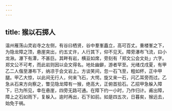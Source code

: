 ```yaml
---
---
---
```

title: 猴以石掷人
---



温州雁荡山灵岩寺之左侧，有谷曰栖贤，谷中羣峯矗立，高可百丈。重楼峯之下，为隐龙障之顶，悬崖突出，约五丈许，人行其下，仰不见天。障旁瀑布飞流，曰小龙湫。瀑下有潭，不甚巨。其畔有岩，横亘如席，旁刻有「郑文公会文处」六字。郑文公不可考，而此岩则因以会文得名。地处幽僻，游者罕至。光绪戊戌夏，有甲乙二人偕至瀑布下，纳凉于会文岩上。方谈笑间，忽一石飞至，粗如杯，正中甲腿。甲乙大惊，以此间无行人，何来飞石，大愕。旋又来一石，闪乙耳旁而过。乙急从石来方向察之，瞥见隐龙障有一猴，绝高大，正俯首拾石。乙招甲急躲入障下，已为所见，幸在悬崖，四旁无路可通。在障下约一小时，乃作归计。甫出障，障上之石如雨下，复躲入。逾时再出，石下如前。如是四五次，日暮矣，猴远去，始免于祸。